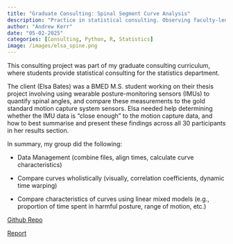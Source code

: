 ```yaml
---
title: "Graduate Consulting: Spinal Segment Curve Analysis"
description: "Practice in statistical consulting. Observing faculty-led consulting sessions. Organizing and leading consulting projects with faculty supervision. Discussion of statistical consulting cases in a seminar format."
author: "Andrew Kerr"
date: "05-02-2025"
categories: [Consulting, Python, R, Statistics]
image: /images/elsa_spine.png
---
```


This consulting project was part of my graduate consulting curriculum, where 
students provide statistical consulting for the statistics department. 

The client (Elsa Bates) was a BMED M.S. student working on their thesis project 
involving using wearable posture-monitoring sensors (IMUs) to quantify spinal 
angles, and compare these measurements to the gold standard motion capture 
system sensors. Elsa needed help determining whether the IMU data is "close 
enough" to the motion capture data, and how to best summarise and present these
findings across all 30 participants in her results section. 

In summary, my group did the following:

- Data Management (combine files, align times, calculate curve characteristics)

- Compare curves wholistically (visually, correlation coefficients, dynamic time warping)

- Compare characteristics of curves using linear mixed models (e.g., proportion of time spent in harmful posture, range of motion, etc.)

[Github Repo](https://github.com/Wander03/Grad_Consulting_Elsa_Bates){target="_blank"}

[Report](/files/elsa_bates_report.pdf){target="_blank"}

